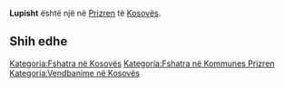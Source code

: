 {{Fshat në 
 | Emri                = Lupisht
 | EmriAlt                = 
 | NAME_SHORT_FORM=      
 | NAME_GENERIC=      
 | NAME_SORT_NAME_RO=      LUPISHT
 | FULL_NAME_RO = Lupisht
 | FULL_NAME_ND_RO=Lupisht
 | SORT_NAME_RG=LUPISHT
 | FULL_NAME_RG=Lupisht
 | FULL_NAME_ND_RG=Lupisht
 | SRP_NAME_SHORT_FORM=      
 | SRP_NAME_GENERIC=      
 | SRP_NAME_SORT_NAME_RO=      
 | SRP_FULL_NAME_RO = 
 | SRP_FULL_NAME_ND_RO=
 | SRP_SORT_NAME_RG=
 | SRP_FULL_NAME_RG=
 | SRP_FULL_NAME_ND_RG=
 | Emri (Rasa dhanore) = 
 | Figura              = 
 | Shteti              = Kosovo
 | Komuna              = Prizren
 | Kodi postar         = 
 | Sipërfaqja          = 

 | Popullsia           = 

 | Regj. i popullsisë  = 
 | Dend. e popullsisë  = 
 | Faqja zyrtare       = 
 <!--- Koordinatat ----> 
 | Gjerësia            = 42.238056
 | Gjatësia            = 20.770556
 | Lartësia            = 
}}
'''Lupisht''' është një [[]] në [[Prizren]] të [[Kosovës]].

<!-- == Gjeografia == -->
<!-- == Historia == -->
<!-- == Demografia == -->
== Shih edhe ==
{{Komuna Prizren}}
{{Kosovo-Administrata-Cung}}

[[Kategoria:Fshatra në Kosovës]]
[[Kategoria:Fshatra në Kommunes Prizren]]
[[Kategoria:Vendbanime në Kosovës]]
